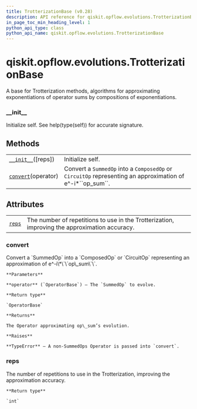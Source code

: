 ```yaml
---
title: TrotterizationBase (v0.28)
description: API reference for qiskit.opflow.evolutions.TrotterizationBase in qiskit v0.28
in_page_toc_min_heading_level: 1
python_api_type: class
python_api_name: qiskit.opflow.evolutions.TrotterizationBase
---
```


<span id="qiskit-opflow-evolutions-trotterizationbase" />

# qiskit.opflow\.evolutions.TrotterizationBase

<Class id="qiskit.opflow.evolutions.TrotterizationBase" isDedicatedPage={true} github="https://github.com/qiskit/qiskit/tree/stable/0.18/qiskit/opflow/evolutions/trotterizations/trotterization_base.py" signature="TrotterizationBase(reps=1)" modifiers="class">
  A base for Trotterization methods, algorithms for approximating exponentiations of operator sums by compositions of exponentiations.

  ### \_\_init\_\_

  <Function id="qiskit.opflow.evolutions.TrotterizationBase.__init__" signature="__init__(reps=1)">
    Initialize self. See help(type(self)) for accurate signature.
  </Function>

  ## Methods

  |                                                                                                                                     |                                                                                                                 |
  | ----------------------------------------------------------------------------------------------------------------------------------- | --------------------------------------------------------------------------------------------------------------- |
  | [`__init__`](#qiskit.opflow.evolutions.TrotterizationBase.__init__ "qiskit.opflow.evolutions.TrotterizationBase.__init__")(\[reps]) | Initialize self.                                                                                                |
  | [`convert`](#qiskit.opflow.evolutions.TrotterizationBase.convert "qiskit.opflow.evolutions.TrotterizationBase.convert")(operator)   | Convert a `SummedOp` into a `ComposedOp` or `CircuitOp` representing an approximation of e^-i\*\`\`op\_sum\`\`. |

  ## Attributes

  |                                                                                                                |                                                                                               |
  | -------------------------------------------------------------------------------------------------------------- | --------------------------------------------------------------------------------------------- |
  | [`reps`](#qiskit.opflow.evolutions.TrotterizationBase.reps "qiskit.opflow.evolutions.TrotterizationBase.reps") | The number of repetitions to use in the Trotterization, improving the approximation accuracy. |

  ### convert

  <Function id="qiskit.opflow.evolutions.TrotterizationBase.convert" signature="convert(operator)" modifiers="abstract">
    Convert a `SummedOp` into a `ComposedOp` or `CircuitOp` representing an approximation of e^-i\*\`\`op\_sum\`\`.

    **Parameters**

    **operator** (`OperatorBase`) – The `SummedOp` to evolve.

    **Return type**

    `OperatorBase`

    **Returns**

    The Operator approximating op\_sum’s evolution.

    **Raises**

    **TypeError** – A non-SummedOps Operator is passed into `convert`.
  </Function>

  ### reps

  <Attribute id="qiskit.opflow.evolutions.TrotterizationBase.reps">
    The number of repetitions to use in the Trotterization, improving the approximation accuracy.

    **Return type**

    `int`
  </Attribute>
</Class>

